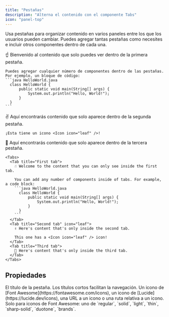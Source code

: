 ```yaml
---
title: "Pestañas"
description: "Alterna el contenido con el componente Tabs"
icon: "panel-top"
---
```


Usa pestañas para organizar contenido en varios paneles entre los que los usuarios pueden cambiar. Puedes agregar tantas pestañas como necesites e incluir otros componentes dentro de cada una.

<Tabs>
  <Tab title="Primera pestaña">
    ☝️ Bienvenido al contenido que solo puedes ver dentro de la primera pestaña.

    Puedes agregar cualquier número de componentes dentro de las pestañas. Por ejemplo, un bloque de código:
    ```java HelloWorld.java
      class HelloWorld {
          public static void main(String[] args) {
              System.out.println("Hello, World!");
          }
      }
    ```
  </Tab>
  <Tab title="Segunda pestaña" icon="leaf">
    ✌️ Aquí encontrarás contenido que solo aparece dentro de la segunda pestaña.

    ¡Esta tiene un icono <Icon icon="leaf" />!
  </Tab>
  <Tab title="Tercera pestaña">
    💪 Aquí encontrarás contenido que solo aparece dentro de la tercera pestaña.
  </Tab>
</Tabs>

````mdx Tabs example
<Tabs>
  <Tab title="First tab">
    ☝️ Welcome to the content that you can only see inside the first tab.

    You can add any number of components inside of tabs. For example, a code block:
    ```java HelloWorld.java
      class HelloWorld {
          public static void main(String[] args) {
              System.out.println("Hello, World!");
          }
      }
    ```
  </Tab>
  <Tab title="Second tab" icon="leaf">
    ✌️ Here's content that's only inside the second tab.

    This one has a <Icon icon="leaf" /> icon!
  </Tab>
  <Tab title="Third tab">
    💪 Here's content that's only inside the third tab.
  </Tab>
</Tabs>
````

## Propiedades

<ResponseField name="title" type="string" required>
  El título de la pestaña. Los títulos cortos facilitan la navegación.
</ResponseField>

<ResponseField name="icon" type="string">
  Un icono de [Font Awesome](https://fontawesome.com/icons), un icono de [Lucide](https://lucide.dev/icons), una URL a un icono o una ruta relativa a un icono.
</ResponseField>

<ResponseField name="iconType" type="string">
  Solo para iconos de Font Awesome: uno de `regular`, `solid`, `light`, `thin`, `sharp-solid`, `duotone`, `brands`.
</ResponseField>
